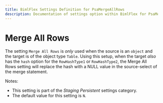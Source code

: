 ---
title: BimlFlex Settings Definition for PsaMergeAllRows
description: Documentation of settings option within BimlFlex for PsaMergeAllRows
---
<head>
  <meta name="varigenceProduct" content="BimlFlex"></meta>
  <meta name="varigenceArticleType" content="Reference"></meta>
</head>


# Merge All Rows

The setting `Merge All Rows` is *only* used when the source is an `object` and the target is of the object type `Table`. Using this setup, when the target *also* has the `hash` option for the `RowHashType1` or `RowHashType2`, the Merge All Rows setting will replace the hash with a NULL value in the source-select of the merge statement.

Notes:

* This setting is part of the *Staging Persistent* settings category.
* The default value for this setting is `N`.
